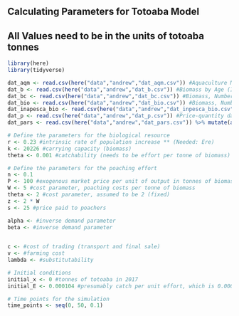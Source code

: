 ## Calculating Parameters for Totoaba Model ##

## All Values need to be in the units of totoaba tonnes ##

```r
library(here)
library(tidyverse)
```

```r

dat_aqm <- read.csv(here("data","andrew","dat_aqm.csv")) #Aquaculture Mortality by Age (in Months)
dat_b <- read.csv(here("data","andrew","dat_b.csv")) #Biomass by Age (INAPESCA)
dat_bc <- read.csv(here("data","andrew","dat_bc.csv")) #Biomass, Number of Individuals by Year (INAPESCA) check?
dat_bio <- read.csv(here("data","andrew","dat_bio.csv")) #Biomass, Number of Individuals by Age (in Years) (INAPESCA)
dat_inapesca_bio <- read.csv(here("data","andrew","dat_inpesca_bio.csv")) #Age-Length-Weight Relationships (INAPESCA 2020)
dat_p <- read.csv(here("data","andrew","dat_p.csv")) #Price-quantity data (OG Paper)
dat_pars <- read.csv(here("data","andrew","dat_pars.csv")) %>% mutate(across(4:6, round, 6)) #Overall parameters (OG Paper)

```

```r

# Define the parameters for the biological resource
r <- 0.23 #intrinsic rate of population increase ** (Needed: Ere)
k <- 20226 #carrying capacity (biomass)
theta <- 0.001 #catchability (needs to be effort per tonne of biomass) ** (Needed: Ere)

```


```r

# Define the parameters for the poaching effort
n <- 0.1
P <- 100 #exogenous market price per unit of output in tonnes of biomass, from INAPESCA Assessment
W <- 5 #cost parameter, poaching costs per tonne of biomass
theta <- 2 #cost parameter, assumed to be 2 (fixed)
z <- 2 * W 
s <- 25 #price paid to poachers

alpha <- #inverse demand parameter
beta <- #inverse demand parameter
  
```

```r

c <- #cost of trading (transport and final sale)
v <- #farming cost
lambda <- #substitutability


```

```r
# Initial conditions
initial_x <- 0 #tonnes of totoaba in 2017
initial_E <- 0.000104 #presumably catch per unit effort, which is 0.000104 to 0.15 for rhinos

# Time points for the simulation
time_points <- seq(0, 50, 0.1)

```